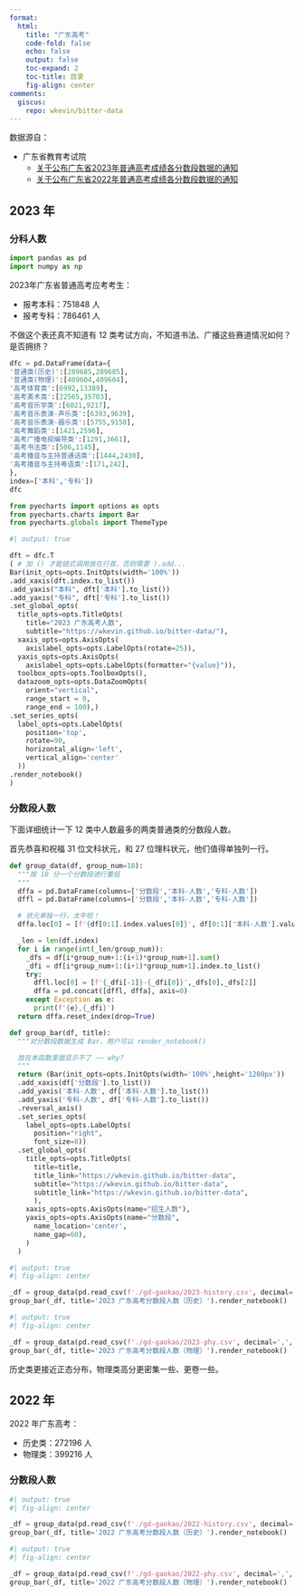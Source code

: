 ```yaml
---
format: 
  html:
    title: "广东高考"
    code-fold: false
    echo: false
    output: false
    toc-expand: 2
    toc-title: 目录
    fig-align: center
comments:
  giscus: 
    repo: wkevin/bitter-data
---
```


数据源自：

- 广东省教育考试院
  - [关于公布广东省2023年普通高考成绩各分数段数据的通知](https://eea.gd.gov.cn/zwgk_tjxx/content/post_4207233.html)
  - [关于公布广东省2022年普通高考成绩各分数段数据的通知](https://eea.gd.gov.cn/zwgk_tjxx/content/post_3986282.html)

## 2023 年

### 分科人数


```python
import pandas as pd
import numpy as np
```

2023年广东省普通高考应考考生：

- 报考本科：751848 人
- 报考专科：786461 人

不做这个表还真不知道有 12 类考试方向，不知道书法、广播这些赛道情况如何？是否拥挤？


```python
dfc = pd.DataFrame(data={
'普通类(历史)':[289685,289685],
'普通类(物理)':[409604,409604],
'高考体育类':[6992,13389],
'高考美术类':[22565,35703],
'高考音乐学类':[6021,9217],
'高考音乐表演-声乐类':[6393,9639],
'高考音乐表演-器乐类':[5755,9150],
'高考舞蹈类':[1421,2596],
'高考广播电视编导类':[1291,3661],
'高考书法类':[506,1145],
'高考播音与主持普通话类':[1444,2430],
'高考播音与主持粤语类':[171,242],
},
index=['本科','专科'])
dfc
```

```python
from pyecharts import options as opts
from pyecharts.charts import Bar
from pyecharts.globals import ThemeType
```

```python
#| output: true

dft = dfc.T
( # 加 () 才能链式调用放在行首，否则需要 ).add...
Bar(init_opts=opts.InitOpts(width='100%'))
.add_xaxis(dft.index.to_list())
.add_yaxis("本科", dft['本科'].to_list())
.add_yaxis("专科", dft['专科'].to_list())
.set_global_opts(
  title_opts=opts.TitleOpts(
    title="2023 广东高考人数", 
    subtitle="https://wkevin.github.io/bitter-data/"),
  xaxis_opts=opts.AxisOpts(
    axislabel_opts=opts.LabelOpts(rotate=25)),
  yaxis_opts=opts.AxisOpts(
    axislabel_opts=opts.LabelOpts(formatter="{value}")),
  toolbox_opts=opts.ToolboxOpts(),
  datazoom_opts=opts.DataZoomOpts(
    orient="vertical",
    range_start = 0,
    range_end = 100),)
.set_series_opts(
  label_opts=opts.LabelOpts(
    position='top',
    rotate=90,
    horizontal_align='left',
    vertical_align='center'
  ))
.render_notebook()
)
```


### 分数段人数

下面详细统计一下 12 类中人数最多的两类普通类的分数段人数。

首先恭喜和祝福 31 位文科状元，和 27 位理科状元，他们值得单独列一行。


```python
def group_data(df, group_num=10):
  """按 10 分一个分数段进行重组
  """
  dffa = pd.DataFrame(columns=['分数段','本科-人数','专科-人数'])
  dffl = pd.DataFrame(columns=['分数段','本科-人数','专科-人数'])

  # 状元单独一行，太牛啦！
  dffa.loc[0] = [f'{df[0:1].index.values[0]}', df[0:1]['本科-人数'].values[0], df[0:1]['专科-人数'].values[0]]

  _len = len(df.index)
  for i in range(int(_len/group_num)):
    _dfs = df[i*group_num+1:(i+1)*group_num+1].sum()
    _dfi = df[i*group_num+1:(i+1)*group_num+1].index.to_list()
    try:
      dffl.loc[0] = [f'{_dfi[-1]}-{_dfi[0]}',_dfs[0],_dfs[2]]
      dffa = pd.concat([dffl, dffa], axis=0)
    except Exception as e:
      print(f'{e},{_dfi}')
  return dffa.reset_index(drop=True)
```


```python
def group_bar(df, title):
  """对分数段数据生成 Bar，用户可以 render_notebook()

  放在本函数里面显示不了 —— why?
  """
  return (Bar(init_opts=opts.InitOpts(width='100%',height='1200px'))
  .add_xaxis(df['分数段'].to_list())
  .add_yaxis('本科-人数', df['本科-人数'].to_list())
  .add_yaxis('专科-人数', df['专科-人数'].to_list())
  .reversal_axis()
  .set_series_opts(
    label_opts=opts.LabelOpts(
      position="right",
      font_size=8))
  .set_global_opts(
    title_opts=opts.TitleOpts(
      title=title,
      title_link="https://wkevin.github.io/bitter-data",
      subtitle="https://wkevin.github.io/bitter-data",
      subtitle_link="https://wkevin.github.io/bitter-data",
      ),
    xaxis_opts=opts.AxisOpts(name="招生人数"),
    yaxis_opts=opts.AxisOpts(name="分数段",
      name_location='center',
      name_gap=60),  
    )
  )
```

```python
#| output: true
#| fig-align: center

_df = group_data(pd.read_csv(f'./gd-gaokao/2023-history.csv', decimal=',', index_col=0))
group_bar(_df, title='2023 广东高考分数段人数（历史）').render_notebook()
```


```python
#| output: true
#| fig-align: center

_df = group_data(pd.read_csv(f'./gd-gaokao/2023-phy.csv', decimal=',', index_col=0))
group_bar(_df, title='2023 广东高考分数段人数（物理）').render_notebook()
```

历史类更接近正态分布，物理类高分更密集一些、更卷一些。

## 2022 年

2022 年广东高考：

- 历史类：272196 人
- 物理类：399216 人

### 分数段人数


```python
#| output: true
#| fig-align: center

_df = group_data(pd.read_csv(f'./gd-gaokao/2022-history.csv', decimal=',', index_col=0))
group_bar(_df, title='2022 广东高考分数段人数（历史）').render_notebook()
```


```python
#| output: true
#| fig-align: center

_df = group_data(pd.read_csv(f'./gd-gaokao/2022-phy.csv', decimal=',', index_col=0))
group_bar(_df, title='2022 广东高考分数段人数（物理）').render_notebook()
```